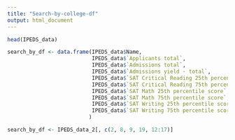 ```yaml
---
title: "Search-by-college-df"
output: html_document
---
```


```r

head(IPEDS_data)

```


```r

search_by_df <- data.frame(IPEDS_data$Name, 
                           IPEDS_data$`Applicants total`, 
                           IPEDS_data$`Admissions total`,
                           IPEDS_data$`Admissions yield - total`,
                           IPEDS_data$`SAT Critical Reading 25th percentile score`, 
                           IPEDS_data$`SAT Critical Reading 75th percentile score`, 
                           IPEDS_data$`SAT Math 25th percentile score`, 
                           IPEDS_data$`SAT Math 75th percentile score`, 
                           IPEDS_data$`SAT Writing 25th percentile score`,
                           IPEDS_data$`SAT Writing 75th percentile score`
                          )

```

```r
search_by_df <- IPEDS_data_2[, c(2, 8, 9, 19, 12:17)]

```

```r

```

